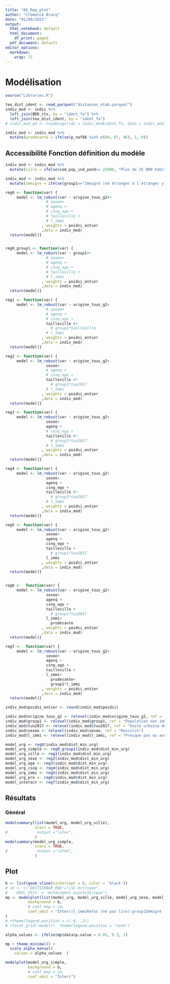 ---
title: "06_Reg_plot"
author: "Clémence Bracq"
date: "01/09/2023"
output:
  html_notebook: default
  html_document:
    df_print: paged
  pdf_document: default
editor_options:
  markdown:
    wrap: 72
---

# Modélisation {.tabset .tabset-fade}

```{r libraries, include=FALSE}
source("Libraries.R")
```

```{r base, include = FALSE}
teo_dist_ident <- read_parquet("distances_etab.parquet")
indiv_mod <- indiv %>% 
  left_join(BDD_ctx, by = "ident_fa") %>% 
  left_join(teo_dist_ident, by = "ident_fa")
# indiv_mod_pd <- svydesign(ids = indiv_mod$ident_fa, data = indiv_mod, weights = indiv_mod$poidsi)  

```

```{r}
indiv_mod <- indiv_mod %>% 
  mutate(prodesante = ifelse(p_naf88 %in% c(88, 87, 86), 1, 0))
```


## Accessibilité Fonction définition du modèle

```{r}
indiv_mod <- indiv_mod %>% 
  mutate(ville = ifelse(com_pop_ind_pond>= 25000, "Plus de 25 000 habitants", "Moins de 25000 habitants"))
```

```{r}
indiv_mod <- indiv_mod %>% 
  mutate(immigre = ifelse(group1=="Immigré (né étranger à l'étranger y compris réintégrés", 1, 0))
```


```{r}
reg0 <- function(var) {
     model <- lm_robust(var ~ origine_tous_g2#+
                  # sexee+
                  # agenq +
                  # csnq_ego +
                  # tailleville +
                  # l_immi
                , weights = poidsi_entier
                ,data = indiv_mod)
  return(model)}


reg0_group1 <- function(var) {
     model <- lm_robust(var ~ group1#+
                  # sexee+
                  # agenq +
                  # csnq_ego +
                  # tailleville +
                  # l_immi
                , weights = poidsi_entier
                ,data = indiv_mod)
  return(model)}

reg1 <- function(var) {
     model <- lm_robust(var ~ origine_tous_g2+
                  # sexee+
                  # agenq +
                  # csnq_ego +
                  tailleville #+
                    # group1*tailleville
                  # l_immi
                , weights = poidsi_entier
                ,data = indiv_mod)
  return(model)}

reg2 <- function(var) {
     model <- lm_robust(var ~ origine_tous_g2+
                  sexee+
                  # agenq +
                  # csnq_ego +
                  tailleville #+
                    # group1*tuu2017
                  # l_immi
                , weights = poidsi_entier
                ,data = indiv_mod)
  return(model)}

reg3 <- function(var) {
     model <- lm_robust(var ~ origine_tous_g2+
                  sexee+
                  agenq +
                  # csnq_ego +
                  tailleville #+
                    # group1*tuu2017
                  # l_immi
                , weights = poidsi_entier
                ,data = indiv_mod)
  return(model)}

reg4 <- function(var) {
     model <- lm_robust(var ~ origine_tous_g2+
                  sexee+
                  agenq +
                  csnq_ego +
                  tailleville #+
                    # group1*tuu2017
                  # l_immi
                , weights = poidsi_entier
                ,data = indiv_mod)
  return(model)}

reg5 <- function(var) {
     model <- lm_robust(var ~ origine_tous_g2+
                  sexee+
                  agenq +
                  csnq_ego +
                  tailleville +
                    # group1*tuu2017
                  l_immi
                , weights = poidsi_entier
                ,data = indiv_mod)
  return(model)}


reg6 <-  function(var) {
     model <- lm_robust(var ~ origine_tous_g2+
                  sexee+
                  agenq +
                  csnq_ego +
                  tailleville +
                    # group1*tuu2017
                  l_immi+
                    prodesante
                , weights = poidsi_entier
                ,data = indiv_mod)
  return(model)}

reg7 <-  function(var) {
     model <- lm_robust(var ~ origine_tous_g2+
                  sexee+
                  agenq +
                  csnq_ego +
                  tailleville +
                  l_immi+
                    prodesante+
                    group1*l_immi
                , weights = poidsi_entier
                ,data = indiv_mod)
  return(model)}
```


```{r}
indiv_mod$poidsi_entier <- round(indiv_mod$poidsi)

```

```{r}
indiv_mod$origine_tous_g2 <- relevel(indiv_mod$origine_tous_g2, ref = 'Population sans ascendance migratoire directe')
indiv_mod$group1 <- relevel(indiv_mod$group1, ref = "Population non immigrée ni originaire d'Outre-mer et descendant de deux parents non immigrés et non originaires d'Outre-mer")
indiv_mod$tuu2017 <- relevel(indiv_mod$tuu2017, ref = "Unité urbaine de 200 000 à 1 999 999 habitants")
indiv_mod$sexee <- relevel(indiv_mod$sexee, ref = "Masculin")
indiv_mod$l_immi <- relevel(indiv_mod$l_immi, ref = "Presque pas ou aucun n'est d'origine immigrée")

```

```{r, include = FALSE}
model_urg <- reg0(indiv_mod$dist_min_urg)
model_urg_simple <- reg0_group1(indiv_mod$dist_min_urg)
model_urg_ville <- reg1(indiv_mod$dist_min_urg)
model_urg_sexe <- reg2(indiv_mod$dist_min_urg)
model_urg_age <- reg3(indiv_mod$dist_min_urg)
model_urg_csnq <- reg4(indiv_mod$dist_min_urg)
model_urg_immi <- reg5(indiv_mod$dist_min_urg)
model_urg_pro <- reg6(indiv_mod$dist_min_urg)
model_interact <- reg7(indiv_mod$dist_min_urg)


```




## Résultats{.tabset .tabset-fade}

### Général

```{r, echo = FALSE}
modelsummary(list(model_urg, model_urg_ville),
             stars = TRUE,
#             output ="latex",
             )
modelsummary(model_urg_simple,
             stars = TRUE,
#             output ="latex",
             )

```

## Plot


```{r, echo = FALSE}
b <- list(geom_vline(xintercept = 0, color = 'black'))
# cm <- c('DECISIONAP_RED'="LSC octroyée",
#   'GRIL_PSY1' = 'Antécédent psychiatrique')
mp <- modelplot(list(model_urg, model_urg_ville, model_urg_sexe, model_urg_age, model_urg_csnq, model_urg_immi, model_urg_pro, model_interact),
          background = b,
          # coef_map = cm,
          coef_omit = "Interc|l_immiRefus (ne pas lire):group1Immigré (né étranger à l'étranger y compris réintégrés)|l_immiNSP (ne pas lire):group1Immigré (né étranger à l'étranger y compris réintégrés)|l_immiPresque tous sont d'origine immigrée:group1Originaire de l'Outre-mer|l_immiPlus de la moitié est d'origine immigrée:group1Originaire de l'Outre-mer|l_immiLa moitié est d'origine immigrée:group1Originaire de l'Outre-mer|l_immiMoins de la moitié est d'origine immigrée:group1Originaire de l'Outre-mer|l_immiRefus (ne pas lire):group1Originaire de l'Outre-mer|l_immiNSP (ne pas lire):group1Originaire de l'Outre-mer|l_immiPresque tous sont d'origine immigrée:group1Descendant G2 d'un ou deux immigré-s|l_immiPlus de la moitié est d'origine immigrée:group1Descendant G2 d'un ou deux immigré-s|l_immiLa moitié est d'origine immigrée:group1Descendant G2 d'un ou deux immigré-s|l_immiMoins de la moitié est d'origine immigrée:group1Descendant G2 d'un ou deux immigré-s|l_immiRefus (ne pas lire):group1Descendant G2 d'un ou deux immigré-s|l_immiNSP (ne pas lire):group1Descendant G2 d'un ou deux immigré-s|l_immiPresque tous sont d'origine immigrée:group1Descendant G2 d'un ou deux originaire-s de l'Outre-mer|l_immiPlus de la moitié est d'origine immigrée:group1Descendant G2 d'un ou deux originaire-s de l'Outre-mer|l_immiLa moitié est d'origine immigrée:group1Descendant G2 d'un ou deux originaire-s de l'Outre-mer|l_immiMoins de la moitié est d'origine immigrée:group1Descendant G2 d'un ou deux originaire-s de l'Outre-mer|l_immiRefus (ne pas lire):group1Descendant G2 d'un ou deux originaire-s de l'Outre-mer|l_immiNSP (ne pas lire):group1Descendant G2 d'un ou deux originaire-s de l'Outre-mer"
)
# +theme(legend.position = c(.8, .2))
# +facet_grid(~model)+  theme(legend.position = "none")

alpha_values <- ifelse(mp$data$p.value > 0.05, 0.3, 1)

mp + theme_minimal() +
  scale_alpha_manual(
    values = alpha_values  )
```


```{r, echo = FALSE}
modelplot(model_urg_simple,
          background = b,
          # coef_map = cm,
          coef_omit = "Interc")

```
